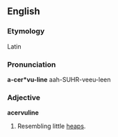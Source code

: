 ==English==

===Etymology===
Latin

===Pronunciation===
'''a-cer*vu-line'''
aah-SUHR-veeu-leen

===Adjective===
'''acervuline'''

# Resembling little [[heap]]s.